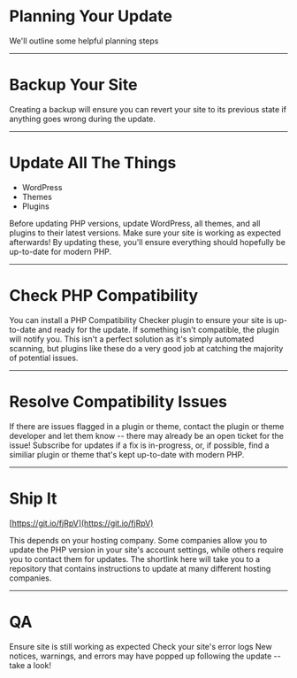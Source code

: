 
# Planning Your Update

<Notes>
	We'll outline some helpful planning steps
</Notes>

---

# Backup Your Site

<Notes>
	Creating a backup will ensure you can revert your site to its previous state if anything goes wrong during the update.
</Notes>

---

# Update All The Things

* WordPress
* Themes
* Plugins

<Notes>
	Before updating PHP versions, update WordPress, all themes, and all plugins to their latest versions.
	Make sure your site is working as expected afterwards! 
	By updating these, you'll ensure everything should hopefully be up-to-date for modern PHP.
</Notes>

--- 

# Check PHP Compatibility

<Notes>
	You can install a PHP Compatibility Checker plugin to ensure your site is up-to-date and ready for the update.
	If something isn't compatible, the plugin will notify you. 
	This isn't a perfect solution as it's simply automated scanning, but plugins like these do a very good job at catching the majority of potential issues.
</Notes>

---

# Resolve Compatibility Issues

<Notes>
	If there are issues flagged in a plugin or theme, contact the plugin or theme developer and let them know -- there may already be an open ticket for the issue!
	Subscribe for updates if a fix is in-progress, or, if possible, find a similiar plugin or theme that's kept up-to-date with modern PHP.
</Notes>

--- 

# Ship It

[https://git.io/fjRpV](https://git.io/fjRpV)

<Notes>
	This depends on your hosting company. 
	Some companies allow you to update the PHP version in your site's account settings, while others require you to contact them for updates.
	The shortlink here will take you to a repository that contains instructions to update at many different hosting companies.
</Notes>

---

# QA

<Notes>
	Ensure site is still working as expected
	Check your site's error logs
	New notices, warnings, and errors may have popped up following the update -- take a look!
</Notes>
